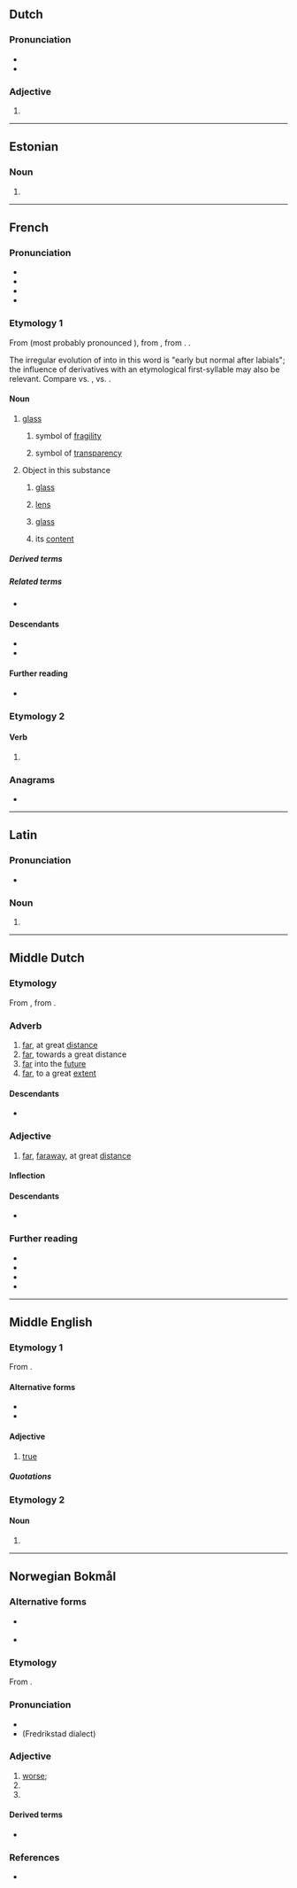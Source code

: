 {{also|vérre|vèrre|vérré|verrë}}
==Dutch==

===Pronunciation===
* {{IPA|nl|/vɛrə/}}
* {{audio|nl|Nl-verre.ogg|Audio}}

===Adjective===
{{head|nl|adjective form}}

# {{nl-adj form of|infl|ver}}

----

==Estonian==

===Noun===
{{head|et|noun form}}

# {{noun form of|et|veri||ill|s}}

----

==French==

===Pronunciation===
* {{fr-IPA}}
* {{audio|fr|Fr-verre.ogg|audio}}
* {{homophones|fr|vair|ver|verres|vers|vert|verts}}
* {{rhymes|fr|ɛʁ|s=1}}

===Etymology 1===
From {{inh|fr|frm|voirre}} (most probably pronounced {{IPAchar|/ˈvwɛːrə/}}), from {{inh|fr|fro|voirre}}, from {{inh|fr|la|vitrum}}. {{doublet|fr|vitre}}.

The irregular evolution of {{IPAchar|/wɛ/}} into {{IPAchar|/ɛ/}} in this word is "early but normal after labials"; the influence of derivatives with an etymological first-syllable {{IPAchar|/ɛ/}} may also be relevant. Compare {{m|fr|François}} vs. {{m|fr|Français}}, {{m|fr|roide}} vs. {{m|fr|raide}}.

====Noun====
{{fr-noun|m}}

# {{lb|fr|usually|uncountable}} [[glass]] {{gloss|substance}}
#: {{uxi|fr|'''verre''' de couleur|colored '''glass'''}}
## symbol of [[fragility]]
##: {{uxi|fr|Ça casse comme le '''verre'''.|That breaks like '''glass'''.}}
## symbol of [[transparency]]
##: {{uxi|fr|Une maison de '''verre'''.|A house of '''glass'''.}}
# {{lb|fr|countable}} Object in this substance
## {{lb|fr|optics}} [[glass]]
##: {{uxi|fr|des '''verres''' de lunettes|spectacles}}
## [[lens]]
##: {{uxi|fr|des '''verres''' grossissants|magnifying '''lenses'''}}
## [[glass]] {{gloss|drinking vessel}}
##: {{uxi|fr|un '''verre''' en cristal|a crystal '''glass'''}}
## its [[content]]
##: {{uxi|fr|On va boire un '''verre'''!|Let's go have a '''drink'''!}}

=====Derived terms=====
{{der4|fr
|avoir un verre dans le nez
|cliché-verre
|cul-de-verre
|dessous de verre
|essuie-verres
|laine de verre
|papier de verre
|plafond de verre
|prendre un verre
|se jeter un verre derrière la cravate
|se noyer dans un verre d'eau
|sous-verre
|tempête dans un verre d'eau
|verre à shot
|verre-mort
|verrée
|verrerie
|verrier
|verrière
|verrillon
|[[verrine]], [[vérine]]
|verrophone
|verroterie
}}

=====Related terms=====
* {{l|fr|vitre}}

====Descendants====
* {{desc|ht|vè}}
* {{desc|lou|vè|vèr|vær}}

====Further reading====
* {{R:TLFi}}

===Etymology 2===
{{nonlemma}}

====Verb====
{{head|fr|verb form}}

# {{infl of|fr|verrer||13|s|pres|indc//subj|;|2|s|impr}}

===Anagrams===
* {{l|fr|rêver}}

----

==Latin==

===Pronunciation===
* {{la-IPA}}

===Noun===
{{la-noun-form|verre}}

# {{inflection of|la|verrēs||abl|s}}

----

==Middle Dutch==

===Etymology===
From {{inh|dum|odt|ferro}}, from {{inh|dum|gem-pro|*ferrai|*ferrô}}.

===Adverb===
{{dum-adv}}

# [[far]], at great [[distance]]
# [[far]], towards a great distance
# [[far]] into the [[future]]
# [[far]], to a great [[extent]]

====Descendants====
* {{desctree|nl|ver}}

===Adjective===
{{dum-adj}}

# [[far]], [[faraway]], at great [[distance]]

====Inflection====
{{rfinfl|dum|adjective}}

====Descendants====
* {{desctree|nl|ver}}

===Further reading===
* {{R:VMNW|ID82423|I}}
* {{R:VMNW|ID50813|II}}
* {{R:MNW|64192|I}}
* {{R:MNW|64193|II}}

----

==Middle English==

===Etymology 1===
From {{der|enm|fro|verai}}.

====Alternative forms====
* {{alter|enm|verai|veray|verra|verray|verrei|verrey|verri|verry|very}}
* {{alter|enm|werai|werrai|wery}}

====Adjective====
{{enm-adj|||verrest}}

# [[true]]

=====Quotations=====
{{seeCites|enm}}

===Etymology 2===

====Noun====
{{head|enm|noun}}

# {{alt form|enm|firre}}

----

==Norwegian Bokmål==

===Alternative forms===
* {{l|nb|værre}} {{q|possibly used in [[Riksmål]], after {{cog|da|værre}}}}
* {{l|nb|vondere}}

===Etymology===
From {{der|nb|non|verri}}.

===Pronunciation===
* {{audio|nb|No-verre.ogg|Audio}}
* (Fredrikstad dialect) {{IPA|nb|[ˈʋɛ̝̂ɾ.ɾɛ̝]}}

===Adjective===
{{head|nb|comparative adjective}}

# [[worse]]; {{comparative of|nb|vond}}
# {{comparative of|nb|ille}}
# {{comparative of|nb|ond}}

====Derived terms====
* {{l|nb|forverre}}

===References===
* {{R:The Bokmål Dictionary}}
